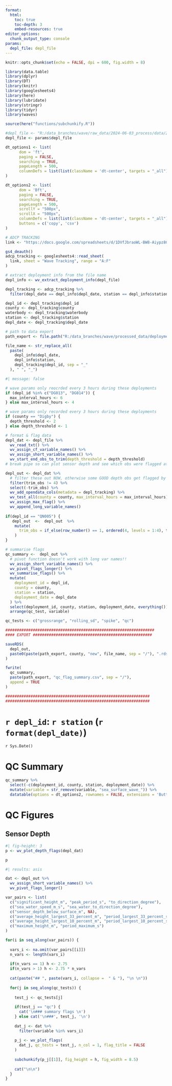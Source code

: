 ```yaml
---
format: 
  html:
    toc: true
    toc-depth: 3
    embed-resources: true
editor_options: 
  chunk_output_type: console
params:
  depl_file: depl_file
---
```


```r
knitr::opts_chunk$set(echo = FALSE, dpi = 600, fig.width = 8)

library(data.table)
library(dplyr)
library(DT)
library(knitr)
library(googlesheets4)
library(here)
library(lubridate)
library(stringr)
library(tidyr)
library(waves)

source(here("functions/subchunkify.R"))

#depl_file <- "R:/data_branches/wave/raw_data/2024-06-03_process/data/2010.10.29 - Jordan Bay - Waves.txt"
depl_file <- params$depl_file

dt_options1 <- list(
      dom = 'ft',
      paging = FALSE,
      searching = TRUE,
      pageLength = 500,
      columnDefs = list(list(className = 'dt-center', targets = "_all"))
)

dt_options2 <- list(
      dom = 'Bft',
      paging = FALSE,
      searching = TRUE,
      pageLength = 500,
      scrollY = "500px",
      scrollX = "500px",
      columnDefs = list(list(className = 'dt-center', targets = "_all")),
      buttons = c('copy', 'csv')
)

# ADCP TRACKING
link <- "https://docs.google.com/spreadsheets/d/1DVfJbraoWL-BW8-Aiypz8GZh1sDS6-HtYCSrnOSW07U/edit#gid=0"

gs4_deauth()
adcp_tracking <- googlesheets4::read_sheet(
  link, sheet = "Wave Tracking", range = "A:F"
) 

# extract deployment info from the file name
depl_info <- wv_extract_deployment_info(depl_file)

depl_tracking <- adcp_tracking %>%
  filter(depl_date == depl_info$depl_date, station == depl_info$station)

depl_id <- depl_tracking$depl_id
county <- depl_tracking$county
waterbody <- depl_tracking$waterbody
station <- depl_tracking$station
depl_date <- depl_tracking$depl_date

# path to data export
path_export <- file.path("R:/data_branches/wave/processed_data/deployment_data")

file_name <- str_replace_all(
  paste(
    depl_info$depl_date, 
    depl_info$station, 
    depl_tracking$depl_id, sep = "_"
  ), " ", "_")
```

```r
#| message: false

# wave params only reocrded every 3 hours during these deployments
if (depl_id %in% c("DG013", "DG014")) {
  max_interval_hours <- 6
} else max_interval_hours <- 4

# wave params only recorded every 3 hours during these deployments
if (county == "Digby") {
  depth_threshold <- 2
} else depth_threshold <- 1

# format & flag data
depl_dat <- depl_file %>%
  wv_read_txt() %>%
  wv_assign_cf_variable_names() %>%
  wv_assign_short_variable_names() %>% 
  wv_start_end_obs_to_trim(depth_threshold = depth_threshold) 
# break pipe so can plot sensor depth and see which obs were flagged at the beginning

depl_out <- depl_dat %>% 
  # filter these out NOW, otherwise some GOOD depth obs get flagged by spike test
  filter(trim_obs != 4) %>% 
  select(-trim_obs) %>% 
  wv_add_opendata_cols(metadata = depl_tracking) %>% 
  wv_test_all(county = county, max_interval_hours = max_interval_hours) %>%
  wv_assign_max_flag() %>% 
  wv_append_long_variable_names() 
 
if(depl_id == "QN005") {
   depl_out  <-  depl_out  %>% 
    mutate(
      trim_obs = if_else(row_number() == 1, ordered(4, levels = 1:4), trim_obs)
    )
}

# summarise flags
qc_summary <-  depl_out %>% 
  # pivot function doesn't work with long var names!!
  wv_assign_short_variable_names() %>% 
  wv_pivot_flags_longer() %>% 
  wv_summarise_flags() %>% 
  mutate(
    deployment_id = depl_id,
    county = county, 
    station = station, 
    deployment_date = depl_date
  ) %>% 
  select(deployment_id, county, station, deployment_date, everything()) %>% 
  arrange(qc_test, variable)

qc_tests <- c("grossrange", "rolling_sd", "spike", "qc")

#################################################################
#### EXPORT ####################################################

saveRDS(
  depl_out, 
  paste0(paste(path_export, county, "new", file_name, sep = "/"), ".rds")
)

fwrite(
  qc_summary,
  paste(path_export, "qc_flag_summary.csv", sep = "/"),
  append = TRUE
)

###############################################################
###############################################################

```

# `r depl_id`: `r station` (`r format(depl_date)`)

`r Sys.Date()`

# QC Summary

```r
qc_summary %>% 
  select(-c(deployment_id, county, station, deployment_date)) %>% 
  mutate(variable = str_remove(variable, "sea_surface_wave_")) %>% 
  datatable(options = dt_options2, rownames = FALSE, extensions = 'Buttons')
```

# QC Figures

## Sensor Depth

```r
#| fig-height: 3
p <- wv_plot_depth_flags(depl_dat)

p
```

```r
#| results: asis

dat <- depl_out %>% 
  wv_assign_short_variable_names() %>% 
  wv_pivot_flags_longer()

var_pairs <- list(
  c("significant_height_m", "peak_period_s", "to_direction_degree"),
  c("sea_water_speed_m_s", "sea_water_to_direction_degree"),
  c("sensor_depth_below_surface_m", NA),
  c("average_height_largest_33_percent_m", "period_largest_33_percent_s"),
  c("average_height_largest_10_percent_m", "period_largest_10_percent_s"),
  c("maximum_height_m", "period_maximum_s")
)

for(i in seq_along(var_pairs)) {
  
  vars_i <- na.omit(var_pairs[[i]])
  n_vars <- length(vars_i)
  
  if(n_vars == 1) h <- 2.75
  if(n_vars > 1) h <- 2.75 * n_vars
  
  cat(paste("## ", paste(vars_i, collapse =  " & "), "\n \n"))
  
  for(j in seq_along(qc_tests)) {
    
    test_j <- qc_tests[j]
    
    if(test_j == "qc") {
      cat('\n### summary flags \n')
    } else cat('\n###', test_j, '\n')
    
    dat_j <- dat %>% 
      filter(variable %in% vars_i) 
    
    p_j <- wv_plot_flags(
      dat_j, qc_tests = test_j, n_col = 1, flag_title = FALSE
    )
    
    subchunkify(p_j[[1]], fig_height = h, fig_width = 8.5)
    
    cat("\n\n")
  }
}


```


